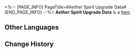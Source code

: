<%-- [PAGE_INFO]
PageTitle=#Aether Spirit Upgrade Data#
[END_PAGE_INFO] --%>
{{Item Infobox
|id          = 250320
|image       = Item Aether Spirit Upgrade Data.png
|type        = 
|invCategory = 
|rarity      = 3
|effect      = 
|description = A data chip used to increase Aether Spirit levels in the Aetherium Wars.
}}
{{Description|It was rumored that in the earliest version of Aetherium Wars, only the first Aether Spirit who battled can obtain experience, until the emergence of this chip which greatly reduced the grinding time needed for players.}}
'''Aether Spirit Upgrade Data''' is a [[Item]].

==Other Languages==
{{Other Languages
|en   = Aether Spirit Upgrade Data
|zhs  = 以太灵升级数据
|zht  = 乙太靈升級資料
|ja   = エーテル体レベルアップデータ
|ko   = 에테르 정령 레벨업 데이터
|es   = Datos de mejora de espíritus etéreos
|fr   = Données d'amélioration d'esprit d'éther
|ru   = Данные для повышения уровня эфирного духа
|th   = ชิปอัปเลเวล Aether Spirit
|vi   = Dữ Liệu Tăng Cấp Hồn Aether
|de   = Äthergeist-Erfahrungsdaten
|id   = Aether Spirit Upgrade Data
|pt   = Dados de Melhoria do Espírito Etéreo
}}

==Change History==
{{Change History|1.4}}